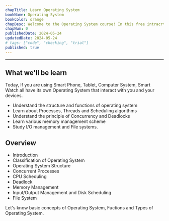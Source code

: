 ```yaml
---
chapTitle: Learn Operating System 
bookName: Operating System
bookColor: orange
chapDesc: Welcome to the Operating System course! In this free intracrtive course, we'll learn and study Beginner level to Professional level of Operating System Software.
chapNum: 0
publishedDate: 2024-05-24
updatedDate: 2024-05-24
# tags: ["code", "checking", "trial"]
published: true
---
```

---

## What we'll be learn
Today, If you are using Smart Phone, Tablet, Computer System, Smart Watch all have its own Operating System that interact with you and your devices.
- Understand the structure and functions of operating system
- Learn about Processes, Threads and Scheduling algorithms
- Understand the principle of Concurrency and Deadlocks
- Learn various memory management scheme
- Study I/O management and File systems.



## Overview
- Introduction
- Classification of Operating System
- Operating System Structure
- Concurrent Processes
- CPU Scheduling
- Deadlock
- Memory Management
- Input/Output Management and Disk Scheduling
- File System

<NextUp nextChap="1" nextChapName="About Operating System" nextChapLink="/operating-system/about-operating-system"> Let's know basic concepts of Operating System, Fuctions and Types of Operating System. </NextUp>
